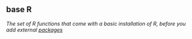 ## base R

<dfn>The set of R functions that come with a basic installation of R, before you add external [packages](#package)</dfn>


